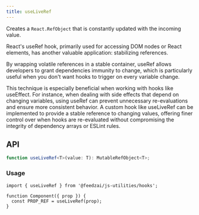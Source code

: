 ```yaml
---
title: useLiveRef
---
```

Creates a `React.RefObject` that is constantly updated with the incoming value.

React's useRef hook, primarily used for accessing DOM nodes or React elements, has another valuable application: stabilizing references.

By wrapping volatile references in a stable container, useRef allows developers to grant dependencies immunity to change, which is particularly useful when you don't want hooks to trigger on every variable change.

This technique is especially beneficial when working with hooks like useEffect. For instance, when dealing with side effects that depend on changing variables, using useRef can prevent unnecessary re-evaluations and ensure  more consistent behavior. A custom hook like useLiveRef can be implemented to provide a stable reference to changing values, offering finer control over when hooks are re-evaluated without compromising the integrity of dependency arrays or ESLint rules.

## API

```typescript
function useLiveRef<T>(value: T): MutableRefObject<T>;
```

### Usage

```tsx
import { useLiveRef } from '@feedzai/js-utilities/hooks';

function Component({ prop }) {
  const PROP_REF = useLiveRef(prop);
}
```
